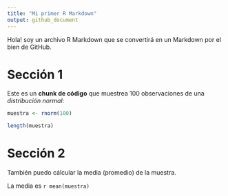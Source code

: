 ```yaml
---
title: "Mi primer R Markdown"
output: github_document
---
```


Hola! soy un archivo R Markdown que se convertirá en un Markdown por el bien de GitHub.

# Sección 1

Este es un **chunk de código** que muestrea 100 observaciones de una _distribución normal_:
```r
muestra <- rnorm(100)

length(muestra)
```

# Sección 2
También puedo cálcular la media (promedio) de la muestra. 

La media es `r mean(muestra)`